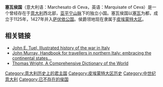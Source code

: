 '''塞瓦侯国'''（意大利语：Marchesato di Ceva，英语：Marquisate of Ceva）是一个曾经存在于[[意大利|意大利]]西北部，[[亚平宁山脉|亚平宁山脉]]下的独立小国。塞瓦侯国以[[塞瓦_(意大利)|塞瓦]]为都，成立于1125年，1427年并入[[萨伏依公国|萨伏依公国]]。侯爵领地现在隶属于[[皮埃蒙特大区|皮埃蒙特大区]]。

== 相关链接 ==
*[http://books.google.com/books?id=PIMuAAAAYAAJ&pg=PA18&dq=Marquisate+of+Ceva&hl=hr&ei=qKQYTLjeO4v5_Aalo7SSDA&sa=X&oi=book_result&ct=result&resnum=4&ved=0CDMQ6AEwAw#v=onepage&q=Marquisate%20of%20Ceva&f=false John E. Tuel, Illustrated history of the war in Italy] {{Wayback|url=http://books.google.com/books?id=PIMuAAAAYAAJ&pg=PA18&dq=Marquisate+of+Ceva&hl=hr&ei=qKQYTLjeO4v5_Aalo7SSDA&sa=X&oi=book_result&ct=result&resnum=4&ved=0CDMQ6AEwAw#v=onepage&q=Marquisate%20of%20Ceva&f=false |date=20160529151400 }} {{en}}
*[http://books.google.com/books?id=yPwNAAAAYAAJ&pg=PA1&dq=Marquisate+of+Ceva&hl=hr&ei=qKQYTLjeO4v5_Aalo7SSDA&sa=X&oi=book_result&ct=result&resnum=8&ved=0CEcQ6AEwBw#v=onepage&q=Marquisate%20of%20Ceva&f=false John Murray, Handbook for travellers in northern Italy: embracing the continental states...] {{Wayback|url=http://books.google.com/books?id=yPwNAAAAYAAJ&pg=PA1&dq=Marquisate+of+Ceva&hl=hr&ei=qKQYTLjeO4v5_Aalo7SSDA&sa=X&oi=book_result&ct=result&resnum=8&ved=0CEcQ6AEwBw#v=onepage&q=Marquisate%20of%20Ceva&f=false |date=20160519042132 }} {{en}}
*[http://books.google.com/books?id=I2H8g7nY_TQC&pg=PA654&dq=Marquisate+of+Ceva&hl=hr&ei=qKQYTLjeO4v5_Aalo7SSDA&sa=X&oi=book_result&ct=result&resnum=5&ved=0CDgQ6AEwBA#v=onepage&q=Marquisate%20of%20Ceva&f=false Thomas Wright, A Comprehensive Dictionary of the World] {{Wayback|url=http://books.google.com/books?id=I2H8g7nY_TQC&pg=PA654&dq=Marquisate+of+Ceva&hl=hr&ei=qKQYTLjeO4v5_Aalo7SSDA&sa=X&oi=book_result&ct=result&resnum=5&ved=0CDgQ6AEwBA#v=onepage&q=Marquisate%20of%20Ceva&f=false |date=20160527205939 }} {{en}}

{{history-stub}}
[[Category:意大利历史上的君主国|Category:意大利历史上的君主国]]
[[Category:皮埃蒙特大区历史|Category:皮埃蒙特大区历史]]
[[Category:中世纪意大利|Category:中世纪意大利]]
[[Category:已不存在的侯国|Category:已不存在的侯国]]